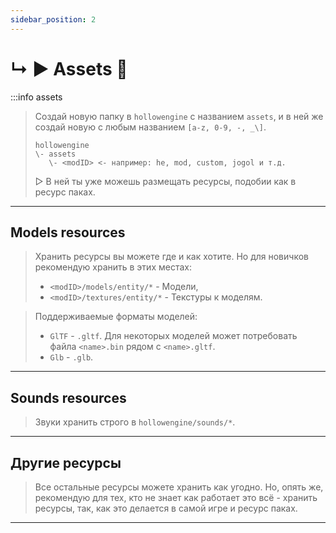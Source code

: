 ```yaml
---
sidebar_position: 2
---
```


# ↳ ▶ Assets 📁

:::info assets
> Создай новую папку в `hollowengine` с названием `assets`, и в ней же создай новую с любым названием `[a-z, 0-9, -, _\]`.
> ```
> hollowengine
> \- assets
>    \- <modID> <- например: he, mod, custom, jogol и т.д.
> ```
> ▷ В ней ты уже можешь размещать ресурсы, подобии как в ресурс паках.

---

## Models resources

> Хранить ресурсы вы можете где и как хотите. Но для новичков рекомендую хранить в этих местах:  
> - `<modID>/models/entity/*` - Модели,  
> - `<modID>/textures/entity/*` - Текстуры к моделям.

> Поддерживаемые форматы моделей:  
> - `GlTF` - `.gltf`. Для некоторых моделей может потребовать файла `<name>.bin` рядом с `<name>.gltf`.  
> - `Glb` - `.glb`.

---

## Sounds resources

> Звуки хранить строго в `hollowengine/sounds/*`.

---

## Другие ресурсы

> Все остальные ресурсы можете хранить как угодно. Но, опять же, рекомендую для тех, кто не знает как работает это всё - хранить ресурсы, так, как это делается в самой игре и ресурс паках.

---
 